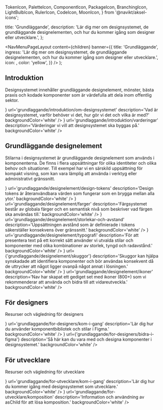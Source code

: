   TokenIcon,
  PaletteIcon,
  ComponentIcon,
  PackageIcon,
  BranchingIcon,
  LightBulbIcon,
  RulerIcon,
  CodeIcon,
  MoonIcon,
} from '@navikt/aksel-icons';


  title: 'Grundläggande',
  description:
    'Lär dig mer om designsystemet, de grundläggande designelementen, och hur du kommer igång som designer eller utvecklare.',
};

  <NavMenuPageLayout
    content={children}
    banner={{
      title: 'Grundläggande',
      ingress:
        'Lär dig mer om designsystemet, de grundläggande designelementen, och hur du kommer igång som designer eller utvecklare.',
      icon: <TokenIcon fontSize={34} />,
      color: 'yellow',
    }}
  />
);

## Introduktion

Designsystemet innehåller grundläggande designelement, mönster, bästa praxis och kodade komponenter som är värdefulla att dela inom offentlig sektor.

<Grid>
  <NavigationCard
    title='Om designsystemet'
    color='blue'
    icon={<ComponentIcon fontSize={34} />}
    url='grundlaggande/introduktion/om-designsystemet'
    description='Vad är designsystemet, varför behöver vi det, hur gör vi det och vilka är med?'
    backgroundColor='white'
  />
  <NavigationCard
    title='Värderingar'
    color='yellow'
    icon={<LightBulbIcon fontSize={34} />}
    url='grundlaggande/introduktion/varderingar'
    description='Värderingar vi vill att designsystemet ska byggas på.'
    backgroundColor='white'
  />
</Grid>

## Grundläggande designelement

Stilarna i designsystemet är grundläggande designelement som används i komponenterna. De finns i flera uppsättningar för olika identiteter och olika behov och situationer. Till exempel har vi en särskild uppsättning för kompakt visning, som kan vara lämplig att använda i verktyg eller administrativt gränssnitt.

<Grid>
  <NavigationCard
    title='Design tokens'
    color='yellow'
    icon={<TokenIcon fontSize={34} />}
    url='grundlaggande/designelement/design-tokens'
    description='Design tokens är återanvändbara värden som fungerar som en brygga mellan alla ytor.'
    backgroundColor='white'
  />
  <NavigationCard
    title='Färgsystem'
    color='red'
    icon={<PaletteIcon fontSize={34} />}
    url='grundlaggande/designelement/farger'
    description='Färgsystemet består av globala färger och en semantisk nivå som beskriver vad färgen ska användas till.'
    backgroundColor='white'
  />
  <NavigationCard
    title='Avstånd'
    color='blue'
    icon={<RulerIcon fontSize={34} />}
    url='grundlaggande/designelement/storlekar-och-avstand'
    description='Uppsättningen avstånd som är definierade i tokens säkerställer konsekvens över gränssnitt.'
    backgroundColor='white'
  />
  <NavigationCard
    title='Typografi'
    color='blue'
    icon={<TokenIcon fontSize={34} />}
    url='grundlaggande/designelement/typografi'
    description='För att presentera text på ett korrekt sätt använder vi utvalda stilar och komponenter med olika kombinationer av storlek, tyngd och radavstånd.'
    backgroundColor='white'
  />
  <NavigationCard
    title='Skuggor'
    color='yellow'
    icon={<MoonIcon fontSize={34} />}
    url={'grundlaggande/designelement/skuggor'}
    description='Skuggor kan hjälpa synskadade att identifiera komponenter och bör användas konsekvent då de uttrycker att något ligger ovanpå något annat i lösningen.'
    backgroundColor='white'
  />
  <NavigationCard
    title='Ikoner'
    color='red'
    icon={<TokenIcon fontSize={34} />}
    url='grundlaggande/designelement/ikoner'
    description='Nav har skapat ett gediget set med ikoner (800+) som vi rekommenderar att använda och bidra till att vidareutveckla.'
    backgroundColor='white'
  />
</Grid>

## För designers

Resurser och vägledning för designers

<Grid>
  <NavigationCard
    title='Kom igång med designsystemet i Figma'
    color='blue'
    icon={<PaletteIcon fontSize={34} />}
    url='grundlaggande/for-designers/kom-i-gang'
    description='Lär dig hur du använder komponentbibliotek och stilar i Figma.'
    backgroundColor='white'
  />
  <NavigationCard
    title='Bidra med design'
    color='red'
    icon={<BranchingIcon fontSize={34} />}
    url={'grundlaggande/for-designers/bidra-i-figma'}
    description='Så här kan du vara med och designa komponenter i designsystemet.'
    backgroundColor='white'
  />
</Grid>

## För utvecklare

Resurser och vägledning för utvecklare

<Grid>
  <NavigationCard
    title='Kom igång som utvecklare'
    color='blue'
    icon={<CodeIcon fontSize={34} />}
    url='grundlaggande/for-utvecklare/kom-i-gang'
    description='Lär dig hur du kommer igång med designsystemet som utvecklare.'
    backgroundColor='white'
  />
  <NavigationCard
    title='Komposition'
    color='blue'
    icon={<PackageIcon fontSize={34} />}
    url='grundlaggande/for-utvecklare/komposition'
    description='Information och användning av asChild för att lösa komposition.'
    backgroundColor='white'
  />
</Grid>
